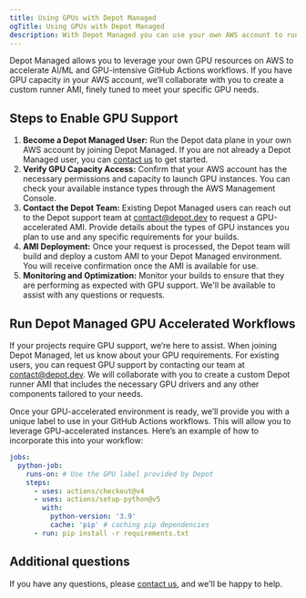 ```yaml
---
title: Using GPUs with Depot Managed
ogTitle: Using GPUs with Depot Managed
description: With Depot Managed you can use your own AWS account to run builds with GPUs. This guide explains how to set up Depot Managed to use GPUs.
---
```


Depot Managed allows you to leverage your own GPU resources on AWS to accelerate AI/ML and GPU-intensive GitHub Actions workflows. If you have GPU capacity in your AWS account, we’ll collaborate with you to create a custom runner AMI, finely tuned to meet your specific GPU needs.

## Steps to Enable GPU Support

1. **Become a Depot Managed User:** Run the Depot data plane in your own AWS account by joining Depot Managed. If you are not already a Depot Managed user, you can [contact us](mailto:contact@depot.dev) to get started.
1. **Verify GPU Capacity Access:** Confirm that your AWS account has the necessary permissions and capacity to launch GPU instances. You can check your available instance types through the AWS Management Console.
1. **Contact the Depot Team:** Existing Depot Managed users can reach out to the Depot support team at [contact@depot.dev](mailto:contact@depot.dev) to request a GPU-accelerated AMI. Provide details about the types of GPU instances you plan to use and any specific requirements for your builds.
1. **AMI Deployment:** Once your request is processed, the Depot team will build and deploy a custom AMI to your Depot Managed environment. You will receive confirmation once the AMI is available for use.
1. **Monitoring and Optimization:** Monitor your builds to ensure that they are performing as expected with GPU support. We'll be available to assist with any questions or requests.

## Run Depot Managed GPU Accelerated Workflows

If your projects require GPU support, we’re here to assist. When joining Depot Managed, let us know about your GPU requirements. For existing users, you can request GPU support by contacting our team at [contact@depot.dev](mailto:contact@depot.dev). We will collaborate with you to create a custom Depot runner AMI that includes the necessary GPU drivers and any other components tailored to your needs.

Once your GPU-accelerated environment is ready, we’ll provide you with a unique label to use in your GitHub Actions workflows. This will allow you to leverage GPU-accelerated instances. Here’s an example of how to incorporate this into your workflow:

```yaml
jobs:
  python-job:
    runs-on: # Use the GPU label provided by Depot
    steps:
      - uses: actions/checkout@v4
      - uses: actions/setup-python@v5
        with:
          python-version: '3.9'
          cache: 'pip' # caching pip dependencies
      - run: pip install -r requirements.txt
```

## Additional questions

If you have any questions, please [contact us](mailto:contact@depot.dev), and we'll be happy to help.
